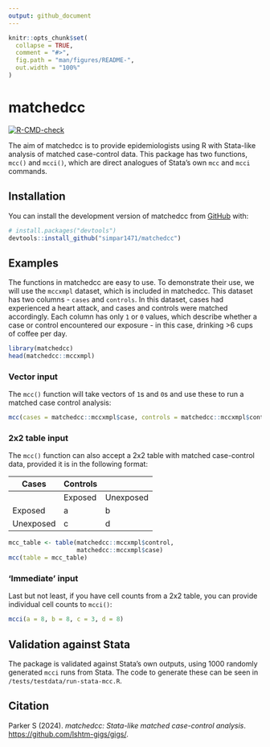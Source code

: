 ```yaml
---
output: github_document
---
```


<!-- README.md is generated from README.Rmd. Please edit that file -->

```r
knitr::opts_chunk$set(
  collapse = TRUE,
  comment = "#>",
  fig.path = "man/figures/README-",
  out.width = "100%"
)
```

# matchedcc

<!-- badges: start -->
[![R-CMD-check](https://github.com/simpar1471/matchedcc/actions/workflows/R-CMD-check.yaml/badge.svg)](https://github.com/simpar1471/matchedcc/actions/workflows/R-CMD-check.yaml)
<!-- badges: end -->

The aim of matchedcc is to provide epidemiologists using R with Stata-like
analysis of matched case-control data. This package has two functions, `mcc()`
and `mcci()`, which are direct analogues of Stata's own `mcc` and `mcci`
commands.

## Installation

You can install the development version of matchedcc from [GitHub](https://github.com/) with:

``` r
# install.packages("devtools")
devtools::install_github("simpar1471/matchedcc")
```

## Examples

The functions in matchedcc are easy to use. To demonstrate their use, we will
use the `mccxmpl` dataset, which is included in matchedcc. This dataset has two
columns - `cases` and `controls`. In this dataset, cases had experienced a heart
attack, and cases and controls were matched accordingly. Each column has only
`1` or `0` values, which describe whether a case or control encountered our
exposure - in this case, drinking >6 cups of coffee per day.

```r
library(matchedcc)
head(matchedcc::mccxmpl)
```

### Vector input

The `mcc()` function will take vectors of `1`s and `0`s and use these to run a
matched case control analysis:

```r
mcc(cases = matchedcc::mccxmpl$case, controls = matchedcc::mccxmpl$control)
```

### 2x2 table input

The `mcc()` function can also accept a 2x2 table with matched case-control data,
provided it is in the following format:

| Cases     | Controls |           |
|-----------|----------|-----------|
|           | Exposed  | Unexposed |
| Exposed   | a        | b         |
| Unexposed | c        | d         |

```r
mcc_table <- table(matchedcc::mccxmpl$control,
                   matchedcc::mccxmpl$case)
mcc(table = mcc_table)
```

### 'Immediate' input

Last but not least, if you have cell counts from a 2x2 table, you can provide
individual cell counts to `mcci()`:

```r
mcci(a = 8, b = 8, c = 3, d = 8)
```

## Validation against Stata

The package is validated against Stata's own outputs, using 1000 randomly
generated `mcci` runs from Stata. The code to generate these can be seen in
`/tests/testdata/run-stata-mcc.R`.

## Citation

Parker S (2024). _matchedcc: Stata-like matched case-control analysis_.
<https://github.com/lshtm-gigs/gigs/>.